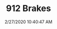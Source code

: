 ---
width: 2000
height: 1333
title: 912 Brakes
description: Red 912 on a lift at CPR.
date: 2/27/2020 10:40:47 AM
cameraMake: Sony
cameraModel: ILCE-7M3
lens: ZEISS Batis 1.8/85
settingsfStop: f/1.8
settingsISO: ISO 100
settingsShutter: 1/200
settingsFocalLength: 85 mm
---